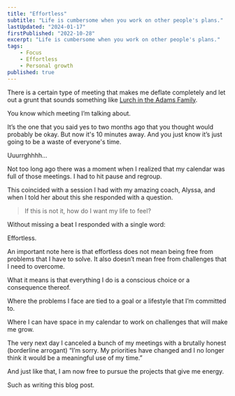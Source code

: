 ```yaml
---
title: "Effortless"
subtitle: "Life is cumbersome when you work on other people's plans."
lastUpdated: "2024-01-17"
firstPublished: "2022-10-28"
excerpt: "Life is cumbersome when you work on other people's plans."
tags:
    - Focus
    - Effortless
    - Personal growth
published: true
---
```



There is a certain type of meeting that makes me deflate completely and let out a grunt that sounds something like [Lurch in the Adams Family](https://www.youtube.com/watch?v=k-oqgIZGhbU). 

You know which meeting I’m talking about. 

It’s the one that you said yes to two months ago that you thought would probably be okay. But now it's 10 minutes away. And you just know it’s just going to be a waste of everyone's time. 

Uuurrghhhh…

Not too long ago there was a moment when I realized that my calendar was full of those meetings. I had to hit pause and regroup. 

This coincided with a session I had with my amazing coach, Alyssa, and when I told her about this she responded with a question. 

> If this is not it, how do I want my life to feel? 

Without missing a beat I responded with a single word: 

Effortless.

An important note here is that effortless does not mean being free from problems that I have to solve. It also doesn’t mean free from challenges that I need to overcome. 

What it means is that everything I do is a conscious choice or a consequence thereof. 

Where the problems I face are tied to a goal or a lifestyle that I’m committed to. 

Where I can have space in my calendar to work on challenges that will make me grow.

The very next day I canceled a bunch of my meetings with a brutally honest (borderline arrogant) “I’m sorry. My priorities have changed and I no longer think it would be a meaningful use of my time.” 

And just like that, I am now free to pursue the projects that give me energy.

Such as writing this blog post.

